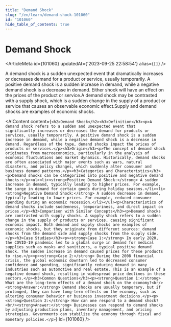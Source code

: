 ```yaml
---
title: "Demand Shock"
slug: "/en/learn/demand-shock-101060"
id: "101060"
hide_table_of_contents: true
---
```



# Demand Shock

<ArticleMeta id={101060} updatedAt={'2023-09-25 22:58:54'} alias={`[]`} />
<div className='border-solid border-b border-t-0 my-4 border-[var(--ifm-color-gray-300)]' />

A demand shock is a sudden unexpected event that dramatically increases or decreases demand for a product or service, usually temporarily. A positive demand shock is a sudden increase in demand, while a negative demand shock is a decrease in demand. Either shock will have an effect on the prices of the product or service.A demand shock may be contrasted with a supply shock, which is a sudden change in the supply of a product or service that causes an observable economic effect.Supply and demand shocks are examples of economic shocks.

<AIContent content={`<h2>Demand Shock</h2><h3>Definition</h3><p>A demand shock refers to a sudden and unexpected event that significantly increases or decreases the demand for products or services, usually temporarily. A positive demand shock is a sudden increase in demand, while a negative demand shock is a decrease in demand. Regardless of the type, demand shocks impact the prices of products or services.</p><h3>Origin</h3><p>The concept of demand shock originates from macroeconomics, particularly in the analysis of economic fluctuations and market dynamics. Historically, demand shocks are often associated with major events such as wars, natural disasters, and policy changes, which suddenly alter consumer and business demand patterns.</p><h3>Categories and Characteristics</h3><p>Demand shocks can be categorized into positive and negative demand shocks:</p><ul><li><strong>Positive Demand Shock:</strong> A sudden increase in demand, typically leading to higher prices. For example, the surge in demand for certain goods during holiday seasons.</li><li><strong>Negative Demand Shock:</strong> A sudden decrease in demand, typically leading to lower prices. For example, reduced consumer spending during an economic recession.</li></ul><p>Characteristics of demand shocks include suddenness, temporariness, and direct impact on prices.</p><h3>Comparison with Similar Concepts</h3><p>Demand shocks are contrasted with supply shocks. A supply shock refers to a sudden change in the supply of products or services, causing significant economic impact. Both demand and supply shocks are examples of economic shocks, but they originate from different sources: demand shocks from the demand side and supply shocks from the supply side.</p><h3>Case Studies</h3><p><strong>Case 1:</strong> In early 2020, the COVID-19 pandemic led to a global surge in demand for medical supplies such as masks and sanitizers, a typical positive demand shock. The sudden increase in demand caused prices for these products to rise.</p><p><strong>Case 2:</strong> During the 2008 financial crisis, the global economic downturn led to decreased consumer confidence and spending, significantly reducing demand in many industries such as automotive and real estate. This is an example of a negative demand shock, resulting in widespread price declines in these sectors.</p><h3>Common Questions</h3><p><strong>Question 1:</strong> What are the long-term effects of a demand shock on the economy?<br/><strong>Answer:</strong> Demand shocks are usually temporary, but if prolonged, they can have long-term effects on the economy, such as altering consumer behavior or business investment decisions.</p><p><strong>Question 2:</strong> How can one respond to a demand shock?<br/><strong>Answer:</strong> Businesses can respond to demand shocks by adjusting production plans, inventory management, and pricing strategies. Governments can stabilize the economy through fiscal and monetary policies.</p>`} id={101060} />
